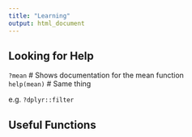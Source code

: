 ```yaml
---
title: "Learning"
output: html_document
---
```


## Looking for Help
`?mean`          # Shows documentation for the mean function<br>
`help(mean)`     # Same thing

e.g. `?dplyr::filter`


## Useful Functions
